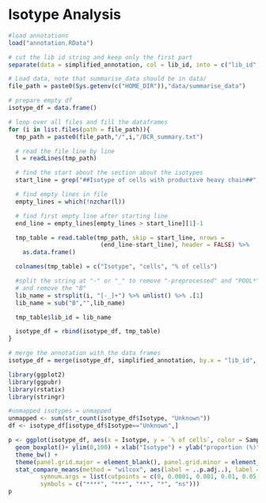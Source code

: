 # Isotype Analysis 

```r

#load annotations
load("annotation.RData")

# cut the lib id string and keep only the first part
separate(data = simplified_annotation, col = lib_id, into = c("lib_id", "rest"), extra = "merge") %>% select(-rest) -> simplified_annotation

# Load data, note that summarise_data should be in data/
file_path = paste0(Sys.getenv(c("HOME_DIR")),"data/summarise_data")

# prepare empty df
isotype_df = data.frame()

# loop over all files and fill the dataframes
for (i in list.files(path = file_path)){
  tmp_path = paste0(file_path,"/",i,"/BCR_summary.txt")

  # read the file line by line
  l = readLines(tmp_path)

  # find the start about the section about the isotypes
  start_line = grep("##Isotype of cells with productive heavy chain##",l)+2

  # find empty lines in file
  empty_lines = which(!nzchar(l))

  # find first empty line after starting line
  end_line = empty_lines[empty_lines > start_line][1]-1

  tmp_table = read.table(tmp_path, skip = start_line, nrows =
                          (end_line-start_line), header = FALSE) %>%
    as.data.frame()

  colnames(tmp_table) = c("Isotype", "cells", "% of cells")

  #split the string at "-" or "_" to remove "-preprocessed" and "POOL*"
  # and remove the "B"
  lib_name = strsplit(i, "[-_]+") %>% unlist() %>% .[1]
  lib_name = sub("B","",lib_name)

  tmp_table$lib_id = lib_name

  isotype_df = rbind(isotype_df, tmp_table)
}

# merge the annotation with the data frames
isotype_df = merge(isotype_df, simplified_annotation, by.x = "lib_id", by.y = "lib_id")
```

```r
library(ggplot2)
library(ggpubr)
library(rstatix)
library(stringr)

#unmapped isotypes = unmapped
unmapped <- sum(str_count(isotype_df$Isotype, "Unknown"))
df <- isotype_df[isotype_df$Isotype=="Unknown",]

p <- ggplot(isotype_df, aes(x = Isotype, y = `% of cells`, color = Sample.Type, fill = Sample.Type)) +
  geom_boxplot()+ ylim(0,100) + xlab("Isotype") + ylab("proportion (%)")+
  theme_bw() +
  theme(panel.grid.major = element_blank(), panel.grid.minor = element_blank())+
  stat_compare_means(method = "wilcox", aes(label = ..p.adj..), label = "p.signif",
         symnum.args = list(cutpoints = c(0, 0.0001, 0.001, 0.01, 0.05, 1),
         symbols = c("****", "***", "**", "*", "ns")))
p
```